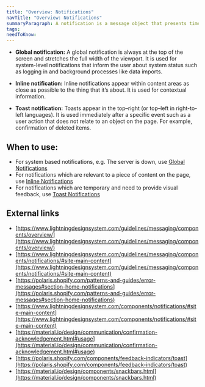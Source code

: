 ```yaml
---
title: "Overview: Notifications"
navTitle: "Overview: Notifications"
summaryParagraph: A notification is a message object that presents timely information, including alerts, errors, reminders, cookie warnings, and requests.
tags:
needToKnow:
---
```


- **Global notification:** A global notification is always at the top of the screen and stretches the full width of the viewport. It is used for system-level notifications that inform the user about system status such as logging in and background processes like data imports.
 
- **Inline notification:** Inline notifications appear within content areas as close as possible to the thing that it’s about. It is used for contextual information.

- **Toast notification:** Toasts appear in the top–right (or top–left in right-to-left languages). It is used immediately after a specific event such as a user action that does not relate to an object on the page. For example, confirmation of deleted items.

## When to use:

*   For system based notifications, e.g. The server is down, use [Global Notifications](https://drive.google.com/a/cultureamp.com/open?id=1-31stGiBx58FygpLFsA4IBiFfB48YxeVY8S9Q1WCxe0)
*   For notifications which are relevant to a piece of content on the page, use [Inline Notifications](https://drive.google.com/a/cultureamp.com/open?id=1harIX82v35t4Qu9RwFOAjk5f6zFQ509hYQvQhV3857A)
*   For notifications which are temporary and need to provide visual feedback, use [Toast Notifications](https://drive.google.com/a/cultureamp.com/open?id=1YaUzsUDgOKISxfMuApp3gEWfPWQ0B2z29le7MkEvl6w)

## External links

- [https://www.lightningdesignsystem.com/guidelines/messaging/components/overview/](https://www.lightningdesignsystem.com/guidelines/messaging/components/overview/)
- [https://www.lightningdesignsystem.com/guidelines/messaging/components/notifications/#site-main-content](https://www.lightningdesignsystem.com/guidelines/messaging/components/notifications/#site-main-content)
- [https://polaris.shopify.com/patterns-and-guides/error-messages#section-home-notifications](https://polaris.shopify.com/patterns-and-guides/error-messages#section-home-notifications)
- [https://www.lightningdesignsystem.com/components/notifications/#site-main-content](https://www.lightningdesignsystem.com/components/notifications/#site-main-content)
- [https://material.io/design/communication/confirmation-acknowledgement.html#usage](https://material.io/design/communication/confirmation-acknowledgement.html#usage)
- [https://polaris.shopify.com/components/feedback-indicators/toast](https://polaris.shopify.com/components/feedback-indicators/toast)
- [https://material.io/design/components/snackbars.html](https://material.io/design/components/snackbars.html)